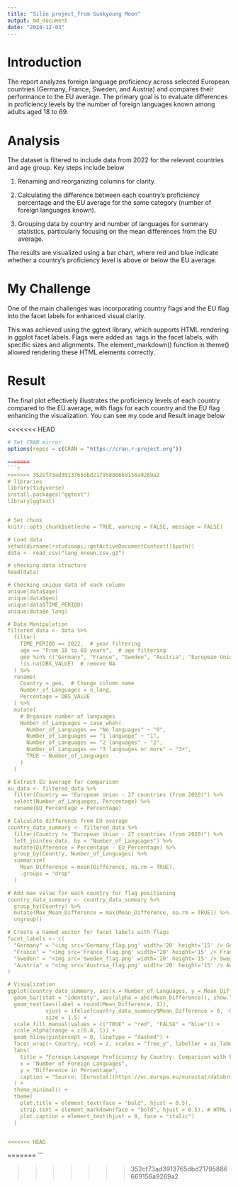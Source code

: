 ```yaml
---
title: "Silin project_from Sunkyoung Moon"
output: md_document
date: "2024-12-03"
---
```


# Introduction

The report analyzes foreign language proficiency across selected European countries (Germany, France, Sweden, and Austria) and compares their performance to the EU average. The primary goal is to evaluate differences in proficiency levels by the number of foreign languages known among adults aged 18 to 69.

# Analysis

The dataset is filtered to include data from 2022 for the relevant countries and age group. Key steps include below

1) Renaming and reorganizing columns for clarity.

2) Calculating the difference between each country's proficiency percentage and the EU average for the same category (number of foreign languages known).

3) Grouping data by country and number of languages for summary statistics, particularly focusing on the mean differences from the EU average.

The results are visualized using a bar chart, where red and blue indicate whether a country's proficiency level is above or below the EU average.

# My Challenge

One of the main challenges was incorporating country flags and the EU flag into the facet labels for enhanced visual clarity.

This was achieved using the ggtext library, which supports HTML rendering in ggplot facet labels. Flags were added as <img> tags in the facet labels, with specific sizes and alignments. The element_markdown() function in theme() allowed rendering these HTML elements correctly.

# Result
The final plot effectively illustrates the proficiency levels of each country compared to the EU average, with flags for each country and the EU flag enhancing the visualization. You can see my code and Result image below 


<<<<<<< HEAD
```r

# Set CRAN mirror
options(repos = c(CRAN = "https://cran.r-project.org"))

=======
```r
>>>>>>> 352cf73ad3913765dbd21795886669156a9269a2
# libraries
library(tidyverse)
install.packages("ggtext")
library(ggtext)


# Set chunk
knitr::opts_chunk$set(echo = TRUE, warning = FALSE, message = FALSE)

# Load data
setwd(dirname(rstudioapi::getActiveDocumentContext()$path))
data <- read_csv("lang_known.csv.gz")

# checking data structure
head(data)

# Checking unique data of each column
unique(data$age)          
unique(data$geo)          
unique(data$TIME_PERIOD)  
unique(data$n_lang)

# Data Manipulation
filtered_data <- data %>%
  filter(
    TIME_PERIOD == 2022,  # year filtering
    age == "From 18 to 69 years",  # age filtering
    geo %in% c("Germany", "France", "Sweden", "Austria", "European Union - 27 countries (from 2020)"), # Include EU average for comparison
    !is.na(OBS_VALUE)  # remove NA
  ) %>%
  rename(
    Country = geo,  # Change column name
    Number_of_Languages = n_lang,  
    Percentage = OBS_VALUE  
  ) %>%
  mutate(
    # Organize number of languages
    Number_of_Languages = case_when(
      Number_of_Languages == "No languages" ~ "0",
      Number_of_Languages == "1 language" ~ "1",
      Number_of_Languages == "2 languages" ~ "2",
      Number_of_Languages == "3 languages or more" ~ "3+",
      TRUE ~ Number_of_Languages
    )
  )

# Extract EU average for comparison
eu_data <- filtered_data %>%
  filter(Country == "European Union - 27 countries (from 2020)") %>%
  select(Number_of_Languages, Percentage) %>%
  rename(EU_Percentage = Percentage)

# Calculate difference from EU average
country_data_summary <- filtered_data %>%
  filter(Country != "European Union - 27 countries (from 2020)") %>%
  left_join(eu_data, by = "Number_of_Languages") %>%
  mutate(Difference = Percentage - EU_Percentage) %>%
  group_by(Country, Number_of_Languages) %>%
  summarize(
    Mean_Difference = mean(Difference, na.rm = TRUE),
    .groups = "drop"
  )

# Add max value for each country for flag positioning
country_data_summary <- country_data_summary %>%
  group_by(Country) %>%
  mutate(Max_Mean_Difference = max(Mean_Difference, na.rm = TRUE)) %>%
  ungroup()

# Create a named vector for facet labels with flags
facet_labels <- c(
  "Germany" = "<img src='Germany_flag.png' width='20' height='15' /> Germany - <img src='EU_flag.png' width='20' height='15' />",
  "France" = "<img src='France_flag.png' width='20' height='15' /> France - <img src='EU_flag.png' width='20' height='15' />",
  "Sweden" = "<img src='Sweden_flag.png' width='20' height='15' /> Sweden - <img src='EU_flag.png' width='20' height='15' />",
  "Austria" = "<img src='Austria_flag.png' width='20' height='15' /> Austria - <img src='EU_flag.png' width='20' height='15' />"
)

# Visualization
ggplot(country_data_summary, aes(x = Number_of_Languages, y = Mean_Difference, fill = Mean_Difference > 0)) +
  geom_bar(stat = "identity", aes(alpha = abs(Mean_Difference)), show.legend = FALSE) +
  geom_text(aes(label = round(Mean_Difference, 1)), 
            vjust = ifelse(country_data_summary$Mean_Difference > 0, -0.5, 1.5),
            size = 1.5) + 
  scale_fill_manual(values = c("TRUE" = "red", "FALSE" = "blue")) +
  scale_alpha(range = c(0.4, 1)) +
  geom_hline(yintercept = 0, linetype = "dashed") +
  facet_wrap(~ Country, ncol = 2, scales = "free_y", labeller = as_labeller(facet_labels)) +
  labs(
    title = "Foreign Language Proficiency by Country: Comparison with EU Average",
    x = "Number of Foreign Languages",
    y = "Difference in Percentage",
    caption = "Source: [Eurostat](https://ec.europa.eu/eurostat/databrowser/view/edat_aes_l23/default/table?lang=en&category=educ.educ_lang.educ_lang_00.edat_aes_l2)"
  ) +
  theme_minimal() +
  theme(
    plot.title = element_text(face = "bold", hjust = 0.5),
    strip.text = element_markdown(face = "bold", hjust = 0.5), # HTML rendering in facet labels
    plot.caption = element_text(hjust = 0, face = "italic")
  )


<<<<<<< HEAD

```

=======
```
  
>>>>>>> 352cf73ad3913765dbd21795886669156a9269a2
